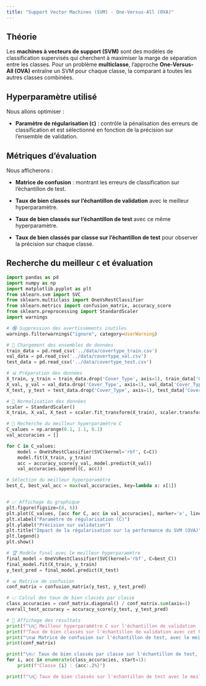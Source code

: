 ```yaml
---
title: "Support Vector Machines (SVM) - One-Versus-All (OVA)"
---
```


## Théorie

Les **machines à vecteurs de support (SVM)** sont des modèles de classification supervisés qui cherchent à maximiser la marge de séparation entre les classes. Pour un problème **multiclasse**, l'approche **One-Versus-All (OVA)** entraîne un SVM pour chaque classe, la comparant à toutes les autres classes combinées.

## Hyperparamètre utilisé

Nous allons optimiser :

- **Paramètre de régularisation (`C`)** : contrôle la pénalisation des erreurs de classification et est sélectionné en fonction de la précision sur l'ensemble de validation.

## Métriques d’évaluation

Nous afficherons :

- **Matrice de confusion** : montrant les erreurs de classification sur l'échantillon de test.

- **Taux de bien classés sur l'échantillon de validation** avec le meilleur hyperparamètre.

- **Taux de bien classés sur l'échantillon de test** avec ce même hyperparamètre.

- **Taux de bien classés par classe sur l'échantillon de test** pour observer la précision sur chaque classe.

## Recherche du meilleur `C` et évaluation

```python
import pandas as pd
import numpy as np
import matplotlib.pyplot as plt
from sklearn.svm import SVC
from sklearn.multiclass import OneVsRestClassifier
from sklearn.metrics import confusion_matrix, accuracy_score
from sklearn.preprocessing import StandardScaler
import warnings

# 🔇 Suppression des avertissements inutiles
warnings.filterwarnings("ignore", category=UserWarning)

# 🔄 Chargement des ensembles de données
train_data = pd.read_csv('../data/covertype_train.csv')
val_data = pd.read_csv('../data/covertype_val.csv')
test_data = pd.read_csv('../data/covertype_test.csv')

# 📊 Préparation des données
X_train, y_train = train_data.drop('Cover_Type', axis=1), train_data['Cover_Type']
X_val, y_val = val_data.drop('Cover_Type', axis=1), val_data['Cover_Type']
X_test, y_test = test_data.drop('Cover_Type', axis=1), test_data['Cover_Type']

# 🔢 Normalisation des données
scaler = StandardScaler()
X_train, X_val, X_test = scaler.fit_transform(X_train), scaler.transform(X_val), scaler.transform(X_test)

# 🎯 Recherche du meilleur hyperparamètre C
C_values = np.arange(0.1, 1.1, 0.1)
val_accuracies = []

for C in C_values:
    model = OneVsRestClassifier(SVC(kernel='rbf', C=C))
    model.fit(X_train, y_train)
    acc = accuracy_score(y_val, model.predict(X_val))
    val_accuracies.append((C, acc))

# Sélection du meilleur hyperparamètre
best_C, best_val_acc = max(val_accuracies, key=lambda x: x[1])


# 📈 Affichage du graphique
plt.figure(figsize=(8, 6))
plt.plot(C_values, [acc for C, acc in val_accuracies], marker='o', linestyle='dashed', label="Validation")
plt.xlabel("Paramètre de régularisation (C)")
plt.ylabel("Précision sur validation")
plt.title("Impact de la régularisation sur la performance du SVM (OVA)")
plt.legend()
plt.show()

# 🏆 Modèle final avec le meilleur hyperparamètre
final_model = OneVsRestClassifier(SVC(kernel='rbf', C=best_C))
final_model.fit(X_train, y_train)
y_test_pred = final_model.predict(X_test)

# 📊 Matrice de confusion
conf_matrix = confusion_matrix(y_test, y_test_pred)

# 📈 Calcul des taux de bien classés par classe
class_accuracies = conf_matrix.diagonal() / conf_matrix.sum(axis=1)
overall_test_accuracy = accuracy_score(y_test, y_test_pred)

# 📝 Affichage des résultats
print(f"\n🔹 Meilleur hyperparamètre C sur l'échantillon de validation : {best_C:.2f}")
print(f"Taux de bien classés sur l'échantillon de validation avec cet hyperparamètre : {best_val_acc:.2%}")
print("\n📊 Matrice de confusion sur l'échantillon de test, avec le meilleur hyperparamètre :")
print(conf_matrix)

print("\n📈 Taux de bien classés par classe sur l'échantillon de test, avec le meilleur hyperparamètre  :")
for i, acc in enumerate(class_accuracies, start=1):
    print(f"Classe {i} : {acc:.2%}")

print(f"\n🔹 Taux de bien classés sur l'échantillon de test avec le meilleur hyperparamètre : {overall_test_accuracy:.2%}")
```